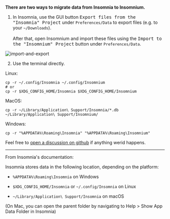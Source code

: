 <br/>
<b>There are two ways to migrate data from Insomnia to Insomnium.</b>

1. In Insomnia, use the GUI button <kbd>Export files from the "Insomnia" Project</kbd> under `Preferences/Data` to export files (e.g. to your `~/Downloads`). <br/><br/>After that, open Insomnium and import these files using the <kbd >Import to the "Insomnium" Project</kbd> button under `Preferences/Data`.



<Image src="/import-export.png" alt="import-and-export" width={500} height={500} />

2. Use the terminal directly. 

Linux:

```
cp -r ~/.config/Insomnia ~/.config/Insomnium
# or 
cp -r $XDG_CONFIG_HOME/Insomnia $XDG_CONFIG_HOME/Insomnium
```

MacOS:

```
cp -r ~/Library/Application\ Support/Insomnia/*.db ~/Library/Application\ Support/Insomnium/
```

Windows:

```
cp -r "%APPDATA%\Roaming\Insomnia" "%APPDATA%\Roaming\Insomnium"
```

Feel free to [open a discussion on github](https://github.com/ArchGPT/insomnium/discussions) if anything werid happens.

--- 

From Insomnia's documentation:

Insomnia stores data in the following location, depending on the platform:

- `%APPDATA%\Roaming\Insomnia` on Windows

- `$XDG_CONFIG_HOME/Insomnia` or `~/.config/Insomnia` on Linux

- `~/Library/Application\ Support/Insomnia` on macOS

(On Mac, you can open the parent folder by navigating to Help > Show App Data Folder in Insomnia)
